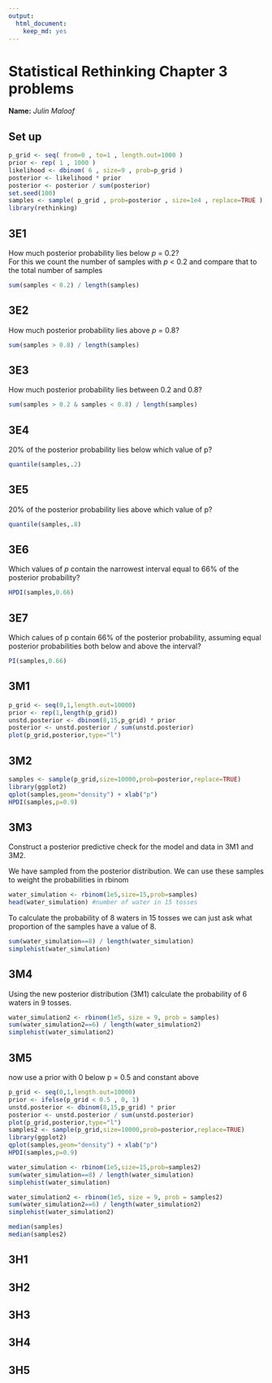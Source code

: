 ```yaml
---
output: 
  html_document: 
    keep_md: yes
---
```

# Statistical Rethinking Chapter 3 problems

__Name:__ _Julin Maloof_

## Set up

```r
p_grid <- seq( from=0 , to=1 , length.out=1000 )
prior <- rep( 1 , 1000 )
likelihood <- dbinom( 6 , size=9 , prob=p_grid )
posterior <- likelihood * prior
posterior <- posterior / sum(posterior)
set.seed(100)
samples <- sample( p_grid , prob=posterior , size=1e4 , replace=TRUE )
library(rethinking)
```

## 3E1
How much posterior probability lies below _p_ = 0.2?  
For this we count the number of samples with _p_ < 0.2 and compare that to the total number of samples
```r
sum(samples < 0.2) / length(samples)
```

## 3E2
How much posterior probability lies above _p_ = 0.8?
```r
sum(samples > 0.8) / length(samples)
```

## 3E3
How much posterior probability lies between 0.2 and 0.8?
```r
sum(samples > 0.2 & samples < 0.8) / length(samples)
```

## 3E4
20% of the posterior probability lies below which value of p?
```r
quantile(samples,.2)
```

## 3E5
20% of the posterior probability lies above which value of p?
```r
quantile(samples,.8)
```

## 3E6
Which values of _p_ contain the narrowest interval equal to 66% of the posterior probability?
```r
HPDI(samples,0.66)
```

## 3E7
Which calues of p contain 66% of the posterior probability, assuming equal posterior probabilities both below and above the interval?
```r
PI(samples,0.66)
```

## 3M1

```r
p_grid <- seq(0,1,length.out=10000)
prior <- rep(1,length(p_grid))
unstd.posterior <- dbinom(8,15,p_grid) * prior
posterior <- unstd.posterior / sum(unstd.posterior)
plot(p_grid,posterior,type="l")
```

## 3M2

```r
samples <- sample(p_grid,size=10000,prob=posterior,replace=TRUE)
library(ggplot2)
qplot(samples,geom="density") + xlab("p")
HPDI(samples,p=0.9)
```

## 3M3

Construct a posterior predictive check for the model and data in 3M1 and 3M2.

We have sampled from the posterior distribution.  We can use these samples to weight the probabilities in rbinom
```r
water_simulation <- rbinom(1e5,size=15,prob=samples)
head(water_simulation) #number of water in 15 tosses
```

To calculate the probability of 8 waters in 15 tosses we can just ask what proportion of the samples have a value of 8.

```r
sum(water_simulation==8) / length(water_simulation)
simplehist(water_simulation)
```

## 3M4

Using the new posterior distribution (3M1) calculate the probability of 6 waters in 9 tosses.

```r
water_simulation2 <- rbinom(1e5, size = 9, prob = samples)
sum(water_simulation2==6) / length(water_simulation2)
simplehist(water_simulation2)
```

## 3M5

now use a prior with 0 below p = 0.5 and constant above

```r
p_grid <- seq(0,1,length.out=10000)
prior <- ifelse(p_grid < 0.5 , 0, 1)
unstd.posterior <- dbinom(8,15,p_grid) * prior
posterior <- unstd.posterior / sum(unstd.posterior)
plot(p_grid,posterior,type="l")
samples2 <- sample(p_grid,size=10000,prob=posterior,replace=TRUE)
library(ggplot2)
qplot(samples,geom="density") + xlab("p")
HPDI(samples,p=0.9)
```

```r
water_simulation <- rbinom(1e5,size=15,prob=samples2)
sum(water_simulation==8) / length(water_simulation)
simplehist(water_simulation)
```

```r
water_simulation2 <- rbinom(1e5, size = 9, prob = samples2)
sum(water_simulation2==6) / length(water_simulation2)
simplehist(water_simulation2)
```

```r
median(samples)
median(samples2)
```


## 3H1

## 3H2

## 3H3

## 3H4

## 3H5